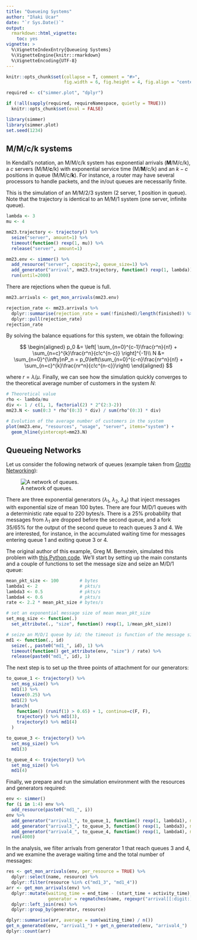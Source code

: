 ```yaml
---
title: "Queueing Systems"
author: "Iñaki Ucar"
date: "`r Sys.Date()`"
output: 
  rmarkdown::html_vignette:
    toc: yes
vignette: >
  %\VignetteIndexEntry{Queueing Systems}
  %\VignetteEngine{knitr::rmarkdown}
  %\VignetteEncoding{UTF-8}
---
```


```r
knitr::opts_chunk$set(collapse = T, comment = "#>", 
                      fig.width = 6, fig.height = 4, fig.align = "center")

required <- c("simmer.plot", "dplyr")

if (!all(sapply(required, requireNamespace, quietly = TRUE)))
  knitr::opts_chunk$set(eval = FALSE)
```

```r
library(simmer)
library(simmer.plot)
set.seed(1234)
```

## M/M/c/k systems

In Kendall's notation, an M/M/c/k system has exponential arrivals (__M__/M/c/k), a $c$ servers (M/M/__c__/k) with exponential service time (M/__M__/c/k) and an $k-c$ positions in queue (M/M/c/__k__). For instance, a router may have several processors to handle packets, and the in/out queues are necessarily finite.

This is the simulation of an M/M/2/3 system (2 server, 1 position in queue). Note that the trajectory is identical to an M/M/1 system (one server, infinite queue).

```r
lambda <- 3
mu <- 4

mm23.trajectory <- trajectory() %>%
  seize("server", amount=1) %>%
  timeout(function() rexp(1, mu)) %>%
  release("server", amount=1)

mm23.env <- simmer() %>%
  add_resource("server", capacity=2, queue_size=1) %>%
  add_generator("arrival", mm23.trajectory, function() rexp(1, lambda)) %>%
  run(until=2000)
```

There are rejections when the queue is full.

```r
mm23.arrivals <- get_mon_arrivals(mm23.env)

rejection_rate <- mm23.arrivals %>%
  dplyr::summarise(rejection_rate = sum(!finished)/length(finished)) %>%
  dplyr::pull(rejection_rate)
rejection_rate
```

By solving the balance equations for this system, we obtain the following:

$$
\begin{aligned}
p_0 &= \left[ \sum_{n=0}^{c-1}\frac{r^n}{n!} + \sum_{n=c}^{k}\frac{r^n}{c!c^{n-c}} \right]^{-1}\\
N &= \sum_{n=0}^{\infty}nP_n = p_0\left(\sum_{n=0}^{c-n}\frac{nr^n}{n!} + \sum_{n=c}^{k}\frac{nr^n}{c!c^{n-c}}\right)
\end{aligned}
$$

where $r=\lambda/\mu$. Finally, we can see how the simulation quickly converges to the theoretical average number of customers in the system $N$:

```r
# Theoretical value
rho <- lambda/mu
div <- 1 / c(1, 1, factorial(2) * 2^(2:3-2))
mm23.N <- sum(0:3 * rho^(0:3) * div) / sum(rho^(0:3) * div)

# Evolution of the average number of customers in the system
plot(mm23.env, "resources", "usage", "server", items="system") +
  geom_hline(yintercept=mm23.N)
```

## Queueing Networks

Let us consider the following network of queues (example taken from [Grotto Networking](http://www.grotto-networking.com/DiscreteEventPython.html#NetQueues)):

![A network of queues.](includes/queue-network.svg)

There are three exponential generators ($\lambda_1$, $\lambda_2$, $\lambda_4$) that inject messages with exponential size of mean 100 bytes. There are four M/D/1 queues with a deterministic rate equal to 220 bytes/s. There is a 25\% probability that messages from $\lambda_1$ are dropped before the second queue, and a fork 35/65\% for the output of the second queue to reach queues 3 and 4. We are interested, for instance, in the accumulated waiting time for messages entering queue 1 and exiting queue 3 or 4.

The original author of this example, Greg M. Bernstein, simulated this problem with [this Python code](http://www.grotto-networking.com/files/DESPython/QueueNet2.py). We'll start by setting up the main constants and a couple of functions to set the message size and seize an M/D/1 queue:

```r
mean_pkt_size <- 100        # bytes
lambda1 <- 2                # pkts/s
lambda3 <- 0.5              # pkts/s
lambda4 <- 0.6              # pkts/s
rate <- 2.2 * mean_pkt_size # bytes/s

# set an exponential message size of mean mean_pkt_size
set_msg_size <- function(.)
  set_attribute(., "size", function() rexp(1, 1/mean_pkt_size))

# seize an M/D/1 queue by id; the timeout is function of the message size
md1 <- function(., id)
  seize(., paste0("md1_", id), 1) %>%
  timeout(function() get_attribute(env, "size") / rate) %>%
  release(paste0("md1_", id), 1)
```

The next step is to set up the three points of attachment for our generators:

```r
to_queue_1 <- trajectory() %>%
  set_msg_size() %>%
  md1(1) %>%
  leave(0.25) %>%
  md1(2) %>%
  branch(
    function() (runif(1) > 0.65) + 1, continue=c(F, F),
    trajectory() %>% md1(3),
    trajectory() %>% md1(4)
  )

to_queue_3 <- trajectory() %>%
  set_msg_size() %>%
  md1(3)

to_queue_4 <- trajectory() %>%
  set_msg_size() %>%
  md1(4)
```

Finally, we prepare and run the simulation environment with the resources and generators required:

```r
env <- simmer()
for (i in 1:4) env %>% 
  add_resource(paste0("md1_", i))
env %>%
  add_generator("arrival1_", to_queue_1, function() rexp(1, lambda1), mon=2) %>%
  add_generator("arrival3_", to_queue_3, function() rexp(1, lambda3), mon=2) %>%
  add_generator("arrival4_", to_queue_4, function() rexp(1, lambda4), mon=2) %>%
  run(4000)
```

In the analysis, we filter arrivals from generator 1 that reach queues 3 and 4, and we examine the average waiting time and the total number of messages:

```r
res <- get_mon_arrivals(env, per_resource = TRUE) %>%
  dplyr::select(name, resource) %>%
  dplyr::filter(resource %in% c("md1_3", "md1_4"))
arr <- get_mon_arrivals(env) %>%
  dplyr::mutate(waiting_time = end_time - (start_time + activity_time),
                generator = regmatches(name, regexpr("arrival[[:digit:]]", name))) %>%
  dplyr::left_join(res) %>%
  dplyr::group_by(generator, resource)

dplyr::summarise(arr, average = sum(waiting_time) / n())
get_n_generated(env, "arrival1_") + get_n_generated(env, "arrival4_")
dplyr::count(arr)
```
